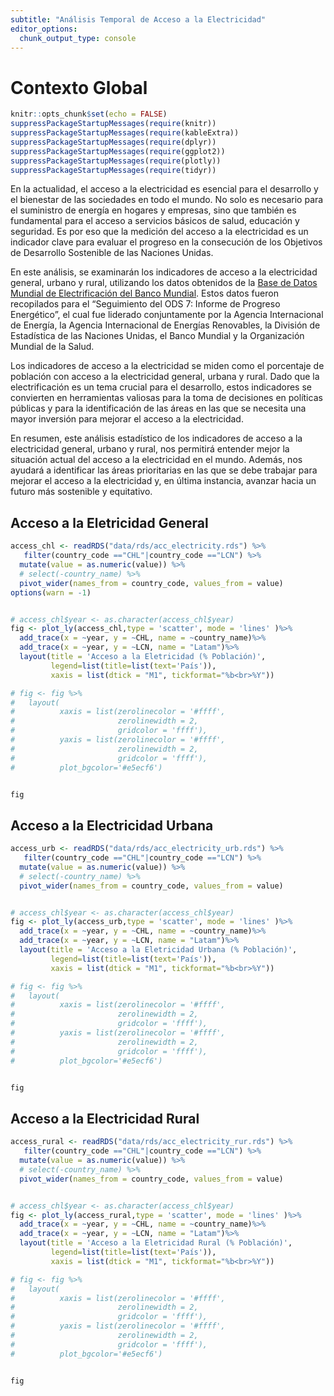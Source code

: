 ```yaml
---
subtitle: "Análisis Temporal de Acceso a la Electricidad"
editor_options: 
  chunk_output_type: console
---
```


# Contexto Global

```r
knitr::opts_chunk$set(echo = FALSE)
suppressPackageStartupMessages(require(knitr))
suppressPackageStartupMessages(require(kableExtra))
suppressPackageStartupMessages(require(dplyr))
suppressPackageStartupMessages(require(ggplot2))
suppressPackageStartupMessages(require(plotly))
suppressPackageStartupMessages(require(tidyr))

```




En la actualidad, el acceso a la electricidad es esencial para el desarrollo y el bienestar de las sociedades en todo el mundo. No solo es necesario para el suministro de energía en hogares y empresas, sino que también es fundamental para el acceso a servicios básicos de salud, educación y seguridad. Es por eso que la medición del acceso a la electricidad es un indicador clave para evaluar el progreso en la consecución de los Objetivos de Desarrollo Sostenible de las Naciones Unidas.

En este análisis, se examinarán los indicadores de acceso a la electricidad general, urbano y rural, utilizando los datos obtenidos de la [Base de Datos Mundial de Electrificación del Banco Mundial](https://data.worldbank.org/indicator/EG.ELC.ACCS.ZS?end=2020&start=1990&view=chart&year=2020). Estos datos fueron recopilados para el "Seguimiento del ODS 7: Informe de Progreso Energético", el cual fue liderado conjuntamente por la Agencia Internacional de Energía, la Agencia Internacional de Energías Renovables, la División de Estadística de las Naciones Unidas, el Banco Mundial y la Organización Mundial de la Salud.

Los indicadores de acceso a la electricidad se miden como el porcentaje de población con acceso a la electricidad general, urbana y rural. Dado que la electrificación es un tema crucial para el desarrollo, estos indicadores se convierten en herramientas valiosas para la toma de decisiones en políticas públicas y para la identificación de las áreas en las que se necesita una mayor inversión para mejorar el acceso a la electricidad.

En resumen, este análisis estadístico de los indicadores de acceso a la electricidad general, urbano y rural, nos permitirá entender mejor la situación actual del acceso a la electricidad en el mundo. Además, nos ayudará a identificar las áreas prioritarias en las que se debe trabajar para mejorar el acceso a la electricidad y, en última instancia, avanzar hacia un futuro más sostenible y equitativo.


## Acceso a la Eletricidad General

```r
access_chl <- readRDS("data/rds/acc_electricity.rds") %>% 
   filter(country_code =="CHL"|country_code =="LCN") %>% 
  mutate(value = as.numeric(value)) %>% 
  # select(-country_name) %>% 
  pivot_wider(names_from = country_code, values_from = value)
options(warn = -1)


# access_chl$year <- as.character(access_chl$year)
fig <- plot_ly(access_chl,type = 'scatter', mode = 'lines' )%>%
  add_trace(x = ~year, y = ~CHL, name = ~country_name)%>%
  add_trace(x = ~year, y = ~LCN, name = "Latam")%>%
  layout(title = 'Acceso a la Eletricidad (% Población)',
         legend=list(title=list(text='País')),
         xaxis = list(dtick = "M1", tickformat="%b<br>%Y"))

# fig <- fig %>%
#   layout(
#          xaxis = list(zerolinecolor = '#ffff',
#                       zerolinewidth = 2,
#                       gridcolor = 'ffff'),
#          yaxis = list(zerolinecolor = '#ffff',
#                       zerolinewidth = 2,
#                       gridcolor = 'ffff'),
#          plot_bgcolor='#e5ecf6')


fig

```



## Acceso a la Electricidad Urbana

```r
access_urb <- readRDS("data/rds/acc_electricity_urb.rds") %>% 
   filter(country_code =="CHL"|country_code =="LCN") %>% 
  mutate(value = as.numeric(value)) %>% 
  # select(-country_name) %>% 
  pivot_wider(names_from = country_code, values_from = value)


# access_chl$year <- as.character(access_chl$year)
fig <- plot_ly(access_urb,type = 'scatter', mode = 'lines' )%>%
  add_trace(x = ~year, y = ~CHL, name = ~country_name)%>%
  add_trace(x = ~year, y = ~LCN, name = "Latam")%>%
  layout(title = 'Acceso a la Eletricidad Urbana (% Población)',
         legend=list(title=list(text='País')),
         xaxis = list(dtick = "M1", tickformat="%b<br>%Y"))

# fig <- fig %>%
#   layout(
#          xaxis = list(zerolinecolor = '#ffff',
#                       zerolinewidth = 2,
#                       gridcolor = 'ffff'),
#          yaxis = list(zerolinecolor = '#ffff',
#                       zerolinewidth = 2,
#                       gridcolor = 'ffff'),
#          plot_bgcolor='#e5ecf6')


fig

```


## Acceso a la Electricidad Rural



```r
access_rural <- readRDS("data/rds/acc_electricity_rur.rds") %>% 
   filter(country_code =="CHL"|country_code =="LCN") %>% 
  mutate(value = as.numeric(value)) %>% 
  # select(-country_name) %>% 
  pivot_wider(names_from = country_code, values_from = value)


# access_chl$year <- as.character(access_chl$year)
fig <- plot_ly(access_rural,type = 'scatter', mode = 'lines' )%>%
  add_trace(x = ~year, y = ~CHL, name = ~country_name)%>%
  add_trace(x = ~year, y = ~LCN, name = "Latam")%>%
  layout(title = 'Acceso a la Eletricidad Rural (% Población)',
         legend=list(title=list(text='País')),
         xaxis = list(dtick = "M1", tickformat="%b<br>%Y"))

# fig <- fig %>%
#   layout(
#          xaxis = list(zerolinecolor = '#ffff',
#                       zerolinewidth = 2,
#                       gridcolor = 'ffff'),
#          yaxis = list(zerolinecolor = '#ffff',
#                       zerolinewidth = 2,
#                       gridcolor = 'ffff'),
#          plot_bgcolor='#e5ecf6')


fig

```